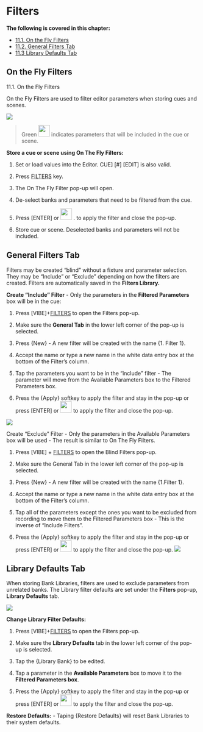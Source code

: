 # Filters



**The following is covered in this chapter:**

- [11.1. On the Fly Filters](https://vibemanual.compulite.com/filters.html#on-the-fly-filters)
- [11.2. General Filters Tab](https://vibemanual.compulite.com/filters.html#general-filters-tab)
- [11.3 Library Defaults Tab](https://vibemanual.compulite.com/filters.html#library-defaults-tab)

## On the Fly Filters


11.1. On the Fly Filters

On the Fly Filters are used to filter editor parameters when storing cues and scenes.

![](https://files.gitbook.com/v0/b/gitbook-x-prod.appspot.com/o/spaces%2F3kS90tLsADGm1ocbe7q9%2Fuploads%2F70gd5CGwrkMzk5SvYiQb%2F11.1.webp?alt=media&token=b2a747bc-afe3-4f38-898e-ea8f50b43fe8)

>Green [<img src="https://files.gitbook.com/v0/b/gitbook-x-prod.appspot.com/o/spaces%2F3kS90tLsADGm1ocbe7q9%2Fuploads%2FIxghZd4JbdvIjnwXHGHZ%2Fimage.png?alt=media&token=af78182b-83d8-482b-8ac1-e8edc39f7909" width="30"/>](image.png) indicates parameters that will be included in the cue or scene.

**Store a cue or scene using On The Fly Filters:**

1.  Set or load values into the Editor. CUE] [#] [EDIT] is also valid.
    
2.  Press [FILTERS] key.
    
3.  The On The Fly Filter pop-up will open.
    
4.  De-select banks and parameters that need to be filtered from the cue.
    
5.  Press [ENTER] or [<img src="https://files.gitbook.com/v0/b/gitbook-x-prod.appspot.com/o/spaces%2F3kS90tLsADGm1ocbe7q9%2Fuploads%2F6EE8U1Wvt91iKCQ8V0Na%2Fimage.png?alt=media&token=896910e2-8a35-4b58-b0fe-3602ba6f5411.png" width="30"/>](image.png) . to apply the filter and close the pop-up.
    
6.  Store cue or scene. Deselected banks and parameters will not be included.



## General Filters Tab


Filters may be created "blind" without a fixture and parameter selection. They may be "Include" or "Exclude" depending on how the filters are created. Filters are automatically saved in the **Filters Library.**

**Create "Include" Filter** - Only the parameters in the **Filtered Parameters** box will be in the cue:

1.  Press [VIBE]+[FILTERS] to open the Filters pop-up.
    
2.  Make sure the **General Tab** in the lower left corner of the pop-up is selected.
    
3.  Press {New} - A new filter will be created with the name {1. Filter 1}.
    
4.  Accept the name or type a new name in the white data entry box at the bottom of the Filter's column.
    
5.  Tap the parameters you want to be in the "include" filter - The parameter will move from the Available Parameters box to the Filtered Parameters box.
    
6.  Press the {Apply} softkey to apply the filter and stay in the pop-up or press [ENTER] or [<img src="https://files.gitbook.com/v0/b/gitbook-x-prod.appspot.com/o/spaces%2F3kS90tLsADGm1ocbe7q9%2Fuploads%2F6EE8U1Wvt91iKCQ8V0Na%2Fimage.png?alt=media&token=896910e2-8a35-4b58-b0fe-3602ba6f5411.png" width="30"/>](image.png) to apply the filter and close the pop-up.


![](https://files.gitbook.com/v0/b/gitbook-x-prod.appspot.com/o/spaces%2F3kS90tLsADGm1ocbe7q9%2Fuploads%2FxJGgGofSNiTwdWFtRk9V%2Fimage.png?alt=media&token=a0874eb0-9da7-44de-bd08-2cf099a2ea51)

Create "Exclude" Filter - Only the parameters in the Available Parameters box will be used - The result is similar to On The Fly Filters.

1.  Press [VIBE] + [FILTERS] to open the Blind Filters pop-up.
    
2.  Make sure the General Tab in the lower left corner of the pop-up is selected.
    
3.  Press {New} - A new filter will be created with the name {1.Filter 1}.
    
4.  Accept the name or type a new name in the white data entry box at the bottom of the Filter's column.
    
5.  Tap all of the parameters except the ones you want to be excluded from recording to move them to the Filtered Parameters box - This is the inverse of "Include Filters".
    
6.  Press the {Apply} softkey to apply the filter and stay in the pop-up or press [ENTER] or <img src="https://files.gitbook.com/v0/b/gitbook-x-prod.appspot.com/o/spaces%2F3kS90tLsADGm1ocbe7q9%2Fuploads%2F6EE8U1Wvt91iKCQ8V0Na%2Fimage.png?alt=media&token=896910e2-8a35-4b58-b0fe-3602ba6f5411.png" width="30"/> to apply the filter and close the pop-up.
![](https://files.gitbook.com/v0/b/gitbook-x-prod.appspot.com/o/spaces%2F3kS90tLsADGm1ocbe7q9%2Fuploads%2F5yCJCJMYORB9XLWXzCvn%2Fimage.png?alt=media&token=b9b9696b-e3ec-4df3-87c1-0203e434d459)



## Library Defaults Tab

When storing Bank Libraries, filters are used to exclude parameters from unrelated banks. The Library filter defaults are set under the **Filters** pop-up, **Library Defaults** tab.

![](https://files.gitbook.com/v0/b/gitbook-x-prod.appspot.com/o/spaces%2F3kS90tLsADGm1ocbe7q9%2Fuploads%2FBUtHaWfD8AdZQM7fSUka%2F11.3.webp?alt=media&token=d11601fe-f97b-4d40-b65e-a45255e4f001)

**Change Library Filter Defaults:**

1.  Press [VIBE]+[FILTERS] to open the Filters pop-up.
    
2.  Make sure the **Library Defaults** tab in the lower left corner of the pop-up is selected.
    
3.  Tap the {Library Bank} to be edited.
    
4.  Tap a parameter in the **Available Parameters** box to move it to the **Filtered Parameters box**.
    
5. Press the {Apply} softkey to apply the filter and stay in the pop-up or press [ENTER] or [<img src="https://files.gitbook.com/v0/b/gitbook-x-prod.appspot.com/o/spaces%2F3kS90tLsADGm1ocbe7q9%2Fuploads%2F6EE8U1Wvt91iKCQ8V0Na%2Fimage.png?alt=media&token=896910e2-8a35-4b58-b0fe-3602ba6f5411.png" width="30"/>](image.png) to apply the filter and close the pop-up.
    

**Restore Defaults:** - Taping {Restore Defaults} will reset Bank Libraries to their system defaults.



